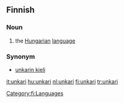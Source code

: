 {{see|Unkari}}
==Finnish==
{{wikipedia|lang=fi}}
===Noun===
{{fi-noun|unkar}}

#the [[Hungarian]] [[language]]

===Synonym===
*[[unkarin kieli]]

[[Category:fi:Languages]]

[[it:unkari]]
[[hu:unkari]]
[[nl:unkari]]
[[fi:unkari]]
[[tr:unkari]]
